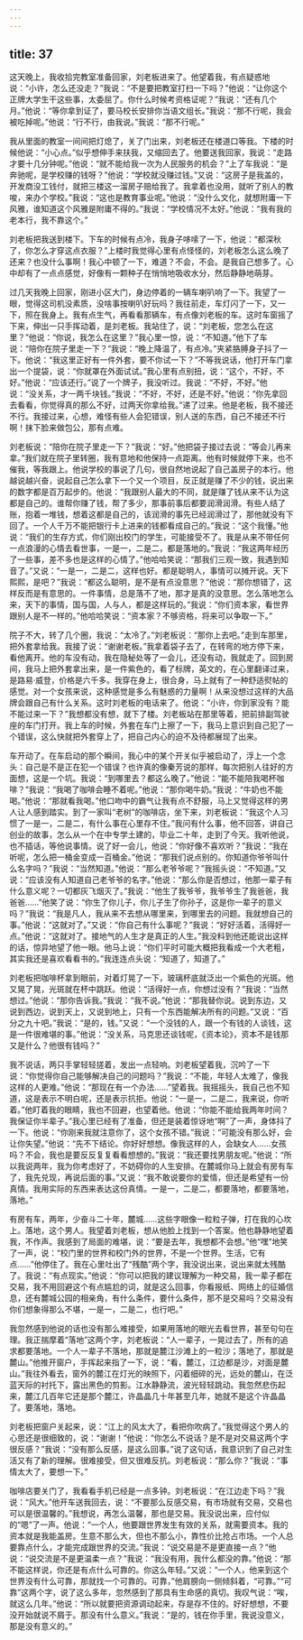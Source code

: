 ```yaml
---
---
---
```

title: 37
---




这天晚上，我收拾完教室准备回家，刘老板进来了。他望着我，有点疑惑地说：“小许，怎么还没走？”我说：“不是要把教室打扫一下吗？”他说：“让你这个正牌大学生干这些事，太委屈了。你什么时候考资格证呢？”我说：“还有几个月。”他说：“等你拿到证了，要马校长安排你当语文组长。”我说：“那不行呢，我会被吃掉呢。”他说：“行不行，由我说。”我说：“那不行呢。”

我从里面的教室一间间把灯熄了，关了门出来，刘老板还在楼道口等我。下楼的时候他说：“小心点。”似乎想伸手来扶我，又缩回去了。他要送我回家，我说：“走路才要十几分钟呢。”他说：“就不能给我一次为人民服务的机会？”上了车我说：“是奔驰呢，是学校赚的钱呀？”他说：“学校就没赚过钱。”又说：“这房子是我盖的，开发商没工钱付，就把三楼这一溜房子赔给我了。我拿着也没用，就听了别人的教唆，来办个学校。”我说：“这也是教育事业呢。”他说：“没什么文化，就想附庸一下风雅，谁知道这个风雅是附庸不得的。”我说：“学校情况不太好。”他说：“我有我的老本行，我不靠这个。”

刘老板把我送到楼下。下车的时候有点冷，我身子哆嗦了一下，他说：“都深秋了，你怎么才穿这点衣服？”上楼时我觉得心里有点怪怪的，刘老板怎么这么晚了还来？也没什么事啊！我心中顿了一下，难道？不会，不会。是我自己想多了。心中却有了一点点感觉，好像有一颗种子在悄悄地吸收水分，然后静静地萌芽。

过几天我晚上回家，刚进小区大门，身边停着的一辆车喇叭响了一下。我望了一眼，觉得这司机没素质，没啥事按喇叭好玩吗？我往前走，车灯闪了一下，又一下，照在我身上。我有点生气，再看看那辆车，有点像刘老板的车。这时车窗摇了下来，伸出一只手挥动着，是刘老板。我站住了，说：“刘老板，您怎么在这里？”他说：“你说，我怎么在这里？”我心里一惊，说：“不知道。”他下了车说：“陪你在院子里走一下？”我说：“晚上降温了，有点冷。”夹紧胳膊身子抖了一下。他说：“我这里正好有一件外套，要不你试一下？”不等我说话，他打开车门拿出一个提袋，说：“你就罩在外面试试。”我心里有点别扭，说：“这个，不好，不好。”他说：“应该还行。”说了一个牌子，我没听过。我说：“不好，不好。”他说：“没关系，才一两千块钱。”我说：“不好，不好，还是不好。”他说：“你先拿回去看看，你觉得真的那么不好，过两天你拿给我。”递了过来。他是老板，我不接还不行。我接过来，心想，难怪有些人会犯错误，别人送的东西，自己不接还不行啊！抹下脸来做包公，那有点难。

刘老板说：“陪你在院子里走一下？”我说：“好。”他把袋子接过去说：“等会儿再来拿。”我们就在院子里转圈，我有意地和他保持一点距离。他有时候就停下来，也不催我，等我跟上。他说学校的事说了几句，很自然地说起了自己盖房子的本行。他越说越兴奋，说起自己怎么拿下一个又一个项目，反正就是赚了不少的钱，说出来的数字都是百万起步的。他说：“我跟别人最大的不同，就是赚了钱从来不认为这都是自己的。谁帮你赚了钱，帮了多少，那事前事后都要润滑润滑。有些人结了账，抱着一堆钱，想着这都是自己的，该润滑的事先已经润滑过了，那他就没有下回了。一个人千万不能把银行卡上进来的钱都看成自己的。”我说：“这个我懂。”他说：“我们的生存方式，你们刚出校门的学生，可能接受不了。我是从来不带任何一点浪漫的心情去看世事，一是一，二是二，都是落地的。”我说：“我这两年经历了一些事，差不多也是这样的心情了。”他哈哈笑说：“那我们三观一致，我遇到知音了。”又说：“一是一，二是二，这样也好。都是聪明人，事情可以摊开说。天下熙熙，是吧？”我说：“都这么聪明，是不是有点没意思？”他说：“那你想错了，这样反而是有意思的。一件事情，总是落不了地，那才是真的没意思。怎么落地怎么来，天下的事情，国与国，人与人，都是这样玩的。”我说：“你们资本家，看世界跟别人是不一样的。”他哈哈笑说：“资本家？不够资格，将来可以争取一下。”

院子不大，转了几个圈，我说：“太冷了。”刘老板说：“那你上去吧。”走到车那里，把外套拿给我。我接了说：“谢谢老板。”我拿着袋子去了，在转弯的地方停下来，看他离开。他的车没有动，我在隐秘处等了一会儿，还没有动，我就走了。回到房间，我马上把外套拿出来，是一件紫色的，看了标牌，英文的，在心里翻译过来，是路易·威登，价格是六千多。我穿在身上，很合身，马上就有了一种舒适熨帖的感觉。对一个女孩来说，这种感觉是多么有魅惑的力量啊！从来没想过这样的大品牌会跟自己有什么关系。这时刘老板的电话来了。他说：“小许，你到家没有？能不能过来一下？”我想都没有想，就下了楼。刘老板站在那里等着，把前排副驾驶座的车门打开。我上车的时候，外套在车门上擦了一下，我马上意识到自己犯了一个错误，这么快就把外套穿上了，把自己内心的迫不及待都展现了出来。

车开动了。在车启动的那个瞬间，我心中的某个开关似乎被启动了，浮上一个念头：自己是不是正在犯一个错误？也许真的像秦芳说的那样，每次把别人往好的方面想，这是一个坑。我说：“到哪里去？都这么晚了。”他说：“能不能陪我喝杯咖啡？”我说：“我喝了咖啡会睡不着呢。”他说：“那你喝牛奶。”我说：“牛奶也不能喝。”他说：“那就看我喝。”他口吻中的霸气让我有点不舒服，马上又觉得这样的男人让人感到踏实。到了一家叫“老树”的咖啡店，坐下来，刘老板说：“我这个人习惯了一是一，二是二，有什么事在心里存不住。”我问有什么事，他不回答，讲自己创业的故事，怎么从一个在中专学土建的，毕业二十年，走到了今天。我听他说，也不插话，等他说事情。说了好一会儿，他说：“你好像不喜欢听？”我说：“我在听呢，怎么把一桶金变成一百桶金。”他说：“那我们说点别的。你知道你爷爷叫什么名字吗？”我说：“当然知道。”他说：“那么老爷爷呢？”我摇头说：“不知道。”又说：“应该没有人知道自己老爷爷的名字。”他说：“那么你是否想过，他那一辈子有什么意义呢？一切都灰飞烟灭了。”我说：“他生了我爷爷，我爷爷生了我爸爸，我爸爸……”他笑了说：“你生了你儿子，你儿子生了你孙子，这是你一辈子的意义吗？”我说：“我是凡人，我从来不去想从哪里来，到哪里去的问题。我就想自己的事。”他说：“这就对了。”又说：“你自己有什么事呢？”我说：“好好活着，活得好一点。”他说：“这就对了。接地气的人生才是真正的人生。”我没料到他还能说出这样的话，惊异地望了他一眼。他马上说：“你们平时可能大概把我看成一个大老粗，其实我还是喜欢看看书的。”我连连点头说：“知道了，知道了。”

刘老板把咖啡杯拿到眼前，对着灯晃了一下，玻璃杯底就泛出一个紫色的光斑。他又晃了晃，光斑就在杯中跳跃。他说：“活得好一点，你想过没有？”我说：“当然想过。”他说：“那你告诉我。”我说：“我不说。”他说：“那我替你说。说到东边，又说到西边，说到天上，又说到地上，只有一个东西能解决所有的问题。”又说：“百分之九十吧。”我说：“是的，钱。”又说：“一个没钱的人，跟一个有钱的人谈钱，这是一件很难堪的事。”他说：“没关系，马克思还谈钱呢，《资本论》，资本不是钱那又是什么？他很有钱吗？”

我不说话，两只手掌轻轻搓着，发出一点轻响。刘老板望着我，沉吟了一下说：“你觉得你自己能够解决自己的问题吗？”我说：“不能，年轻人太难了，像我这样的人更难。”他说：“那现在有一个办法……”望着我。我摇摇头，我自己也不知道，这是表示不明白呢，还是表示抗拒。他说：“一是一，二是二，我来说，你听着。”他盯着我的眼睛，我也不回避，也望着他。他说：“你能不能给我两年时间？我保证你半辈子。”我心里已经有了准备，但还是装着惊讶地“啊”了一声，身体抖了一下。他说：“你刚来我就注意你了，这个女孩不错。”我说：“可能没有那么好，会让你失望。”他说：“先不下结论。你好好想想。像我这样的人，会缺女人……女孩吗？不会，我也是要反反复复看看想想的。”我说：“我还要找男朋友呢。”他说：“所以我说两年，我为你考虑好了，不妨碍你的人生安排。在麓城你马上就会有房有车了，我先兑现，再说后面的事。”又说：“我不敢说要你的爱情，但还是希望有一份真情。我用实际的东西来表达这份真情。一是一，二是二，都要落地，都要落地，落地。”

有房有车，两年，少奋斗二十年，麓城……这些字眼像一粒粒子弹，打在我的心坎上。落地，这个男人。我望着刘老板，想从他脸上找到一个答案。他也静静地望着我，不作声。我感到了局面的难堪，说：“要是去年，我想都不会想。”他“嘿”地笑了一声，说：“校门里的世界和校门外的世界，不是一个世界。生活，它有点……”他停住了。我在心里吐出了“残酷”两个字，我没说出来，说出来就太残酷了。我说：“有点现实。”他说：“你可以把我的建议理解为一种交易，我一辈子都在交易，我不用回避这个有点尴尬的词，就是这么回事，你看报纸、网络上的征婚信息，还有麓城公园的相亲角，有什么条件，要什么条件，那不是交易吗？交易没有你们想象得那么不堪，一是一，二是二，也行吧。”

我忽然感到他说的话也没有那么难接受，如果用落地的眼光去看世界，甚至句句在理。我正揣摩着“落地”这两个字，刘老板说：“人一辈子，一晃过去了，所有的追求都要落地。一个人一辈子不落地，那就是麓江沙滩上的一粒沙；落地了，那就是麓山。”他推开窗户，手挥起来指了一下，说：“看，麓江，江边都是沙，对面是麓山。”我往外看去，窗外的麓江在灯光的映照下，闪着细碎的光，远处的麓山，在泛蓝天际的衬托下，露出黑色的剪影。江水静静流，波光轻轻跳动。我忽然悲伤起来，麓江几百年它还是那个麓江，许晶晶几十年甚至几年，她就不是这个许晶晶了。要落地，落地。

刘老板把窗户关起来，说：“江上的风太大了，看把你吹病了。”我觉得这个男人的心思还是很细致的，说：“谢谢！”他说：“你怎么不说话？是不是对交易这两个字很反感？”我说：“没有那么反感，是这么回事。”说了这句话，我意识到了自己对生活又有了新的理解。很难接受，但又很难反抗。刘老板说：“那么你？”我说：“事情太大了，要想一下。”

咖啡店要关门了，我看看手机已经是一点多钟。刘老板说：“在江边走下吗？”我说：“风大。”他开车送我回去，说：“不要那么反感交易，有市场就有交易，交易也可以是很温馨的。”我想说，再怎么温馨，那也是交易。我没说出来，应付似的“嗯”了一声。他说：“一个人，他要跟世界发生有效的关系，就需要资本。我的资本就是我能盖房。生意不那么大，但也不那么小，靠性价比抢占市场。一个人总要靠点什么，才能完成跟世界的交流。”我说：“说交易是不是更直接一点？”他说：“说交流是不是更温柔一点？”我说：“我没有用，我什么都没的靠。”他说：“那不能这样说，你还是有点什么可靠的。你这么年轻。”又说：“一个人，他来到这个世界没有什么可靠，那就找一个可靠的。可靠，”他肩膀向一侧倾斜着，“可靠。”“可靠”这两个字，说了这么多年，忽然感到了那具有生命感的真切。我叹气说：“唉，就这么几年。”他说：“所以就要把资源调动起来，存是存不住的。好好想想，不要没开始就说不屑于。那没有什么意义。”我说：“是的，钱在你手里，我说没意义，那是没有意义的。”